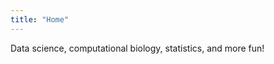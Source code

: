 ```yaml
---
title: "Home"
---
```


<script>
   $(document).ready(function() {
     $head = $('#header');
     $head.prepend('<img src=\"Figures/Header.png\" style=\"float: center;width: 800px;\"/>')
   });
</script>

Data science, computational biology, statistics, and more fun!

